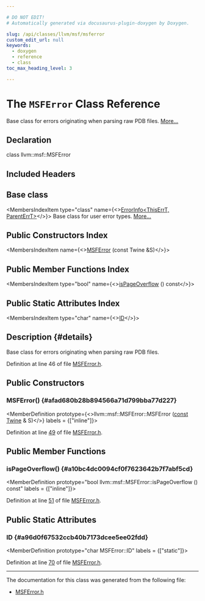 ```yaml
---

# DO NOT EDIT!
# Automatically generated via docusaurus-plugin-doxygen by Doxygen.

slug: /api/classes/llvm/msf/msferror
custom_edit_url: null
keywords:
  - doxygen
  - reference
  - class
toc_max_heading_level: 3

---
```





# The `MSFError` Class Reference

<DoxygenPage pluginConfig={pluginConfig}>

Base class for errors originating when parsing raw PDB files. <a href="#details">More...</a>

## Declaration

<CodeBlock>class llvm::msf::MSFError</CodeBlock>

## Included Headers

<IncludesList>
<IncludesListItem
  filePath="llvm/DebugInfo/MSF/MSFError.h"
  permalink="/docs/api/files/include/include/llvm/include/llvm/debuginfo/include/llvm/debuginfo/msf/msferror-h"
  isLocal="true" />
</IncludesList>

## Base class

<MembersIndex>

<MembersIndexItem
  type="class"
  name={<><a href="/docs/api/classes/llvm/errorinfo">ErrorInfo&lt;ThisErrT, ParentErrT&gt;</a></>}>
Base class for user error types. <a href="/docs/api/classes/llvm/errorinfo/#details">More...</a>
</MembersIndexItem>

</MembersIndex>

## Public Constructors Index

<MembersIndex>

<MembersIndexItem
  name={<><a href="#afad680b28b894566a71d799bba77d227">MSFError</a> (const Twine &amp;S)</>}>
</MembersIndexItem>

</MembersIndex>

## Public Member Functions Index

<MembersIndex>

<MembersIndexItem
  type="bool"
  name={<><a href="#a10bc4dc0094cf0f7623642b7f7abf5cd">isPageOverflow</a> () const</>}>
</MembersIndexItem>

</MembersIndex>

## Public Static Attributes Index

<MembersIndex>

<MembersIndexItem
  type="char"
  name={<><a href="#a96d0f67532ccb40b7173dcee5ee02fdd">ID</a></>}>
</MembersIndexItem>

</MembersIndex>

## Description {#details}

Base class for errors originating when parsing raw PDB files.

Definition at line 46 of file <a href="/docs/api/files/include/include/llvm/include/llvm/debuginfo/include/llvm/debuginfo/msf/msferror-h">MSFError.h</a>.

<SectionDefinition>

## Public Constructors

### MSFError() {#afad680b28b894566a71d799bba77d227}

<MemberDefinition
  prototype={<>llvm::msf::MSFError::MSFError (<a href="/docs/api/files/lib/lib/target/lib/target/aarch64/aarch64promoteconstant-cpp/#a90f8350fecae261c25be85d38b451bff">const</a> <a href="/docs/api/classes/llvm/twine">Twine</a> &amp; S)</>}
  labels = {["inline"]}>

Definition at line <a href="/docs/api/files/include/include/llvm/include/llvm/debuginfo/include/llvm/debuginfo/msf/msferror-h/#l00049">49</a> of file <a href="/docs/api/files/include/include/llvm/include/llvm/debuginfo/include/llvm/debuginfo/msf/msferror-h">MSFError.h</a>.
</MemberDefinition>

</SectionDefinition>

<SectionDefinition>

## Public Member Functions

### isPageOverflow() {#a10bc4dc0094cf0f7623642b7f7abf5cd}

<MemberDefinition
  prototype="bool llvm::msf::MSFError::isPageOverflow () const"
  labels = {["inline"]}>

Definition at line <a href="/docs/api/files/include/include/llvm/include/llvm/debuginfo/include/llvm/debuginfo/msf/msferror-h/#l00051">51</a> of file <a href="/docs/api/files/include/include/llvm/include/llvm/debuginfo/include/llvm/debuginfo/msf/msferror-h">MSFError.h</a>.
</MemberDefinition>

</SectionDefinition>

<SectionDefinition>

## Public Static Attributes

### ID {#a96d0f67532ccb40b7173dcee5ee02fdd}

<MemberDefinition
  prototype="char MSFError::ID"
  labels = {["static"]}>

Definition at line <a href="/docs/api/files/include/include/llvm/include/llvm/debuginfo/include/llvm/debuginfo/msf/msferror-h/#l00070">70</a> of file <a href="/docs/api/files/include/include/llvm/include/llvm/debuginfo/include/llvm/debuginfo/msf/msferror-h">MSFError.h</a>.
</MemberDefinition>

</SectionDefinition>

<hr/>

The documentation for this class was generated from the following file:

<ul>
<li><a href="/docs/api/files/include/include/llvm/include/llvm/debuginfo/include/llvm/debuginfo/msf/msferror-h">MSFError.h</a></li>
</ul>

</DoxygenPage>
